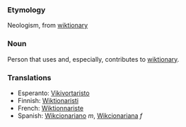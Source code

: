 ===Etymology===
Neologism, from [[wiktionary]]

===Noun===
Person that uses and, especially, contributes to [[wiktionary]].

===Translations===
*Esperanto: [[Vikivortaristo]]
*Finnish: [[Wiktionaristi]]
*French: [[Wiktionnariste]]
*Spanish: [[Wikcionariano]] ''m'', [[Wikcionariana]] ''f''